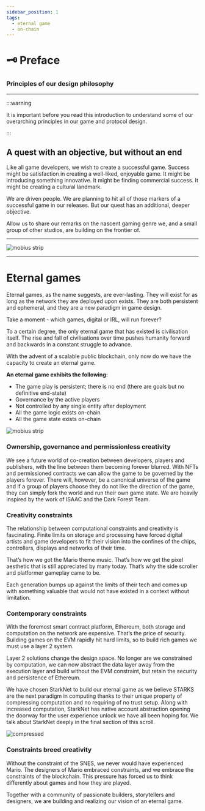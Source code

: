 ```yaml
---
sidebar_position: 1
tags:
  - eternal game
  - on-chain
---
```


# 🗝️ Preface

### Principles of our design philosophy

---

:::warning

It is important before you read this introduction to understand some of our overarching principles in our game and protocol design.

:::

## A quest with an objective, but without an end

Like all game developers, we wish to create a successful game. Success might be satisfaction in creating a well-liked, enjoyable game. It might be introducing something innovative. It might be finding commercial success. It might be creating a cultural landmark.

We are driven people. We are planning to hit all of those markers of a successful game in our releases. But our quest has an additional, deeper objective.

Allow us to share our remarks on the nascent gaming genre we, and a small group of other studios, are building on the frontier of.

---

![mobius strip](/img/mobius.jpeg)

---

# Eternal games

Eternal games, as the name suggests, are ever-lasting. They will exist for as long as the network they are deployed upon exists. They are both persistent and ephemeral, and they are a new paradigm in game design.

Take a moment - which games, digital or IRL, will run forever?

To a certain degree, the only eternal game that has existed is civilisation itself. The rise and fall of civilisations over time pushes humanity forward and backwards in a constant struggle to advance.

With the advent of a scalable public blockchain, only now do we have the capacity to create an eternal game.

**An eternal game exhibits the following:**

- The game play is persistent; there is no end (there are goals but no definitive end-state)
- Governance by the active players
- Not controlled by any single entity after deployment
- All the game logic exists on-chain
- All the game state exists on-chain

![mobius strip](/img/game/eternal.png)

### Ownership, governance and permissionless creativity

We see a future world of co-creation between developers, players and publishers, with the line between them becoming forever blurred. With NFTs and permissioned contracts we can allow the game to be governed by the players forever. There will, however, be a canonical universe of the game and if a group of players choose they do not like the direction of the game, they can simply fork the world and run their own game state. We are heavily inspired by the work of ISAAC and the Dark Forest Team.

### Creativity constraints

The relationship between computational constraints and creativity is fascinating. Finite limits on storage and processing have forced digital artists and game developers to fit their vision into the confines of the chips, controllers, displays and networks of their time.

That’s how we got the Mario theme music. That’s how we get the pixel aesthetic that is still appreciated by many today. That’s why the side scroller and platformer gameplay came to be.

Each generation bumps up against the limits of their tech and comes up with something valuable that would not have existed in a context without limitation.

### Contemporary constraints

With the foremost smart contract platform, Ethereum, both storage and computation on the network are expensive. That’s the price of security. Building games on the EVM rapidly hit hard limits, so to build rich games we must use a layer 2 system.

Layer 2 solutions change the design space. No longer are we constrained by computation, we can now abstract the data layer away from the execution layer and build without the EVM constraint, but retain the security and persistence of Ethereum.

We have chosen StarkNet to build our eternal game as we believe STARKS are the next paradigm in computing thanks to their unique property of compressing computation and no requiring of no trust setup. Along with increased computation, StarkNet has native account abstraction opening the doorway for the user experience unlock we have all been hoping for. We talk about StarkNet deeply in the final section of this scroll.

![compressed](/img/game/compressed.png)

### Constraints breed creativity

Without the constraint of the SNES, we never would have experienced Mario. The designers of Mario embraced constraints, and we embrace the constraints of the blockchain. This pressure has forced us to think differently about games and how they are played.

Together with a community of passionate builders, storytellers and designers, we are building and realizing our vision of an eternal game.
